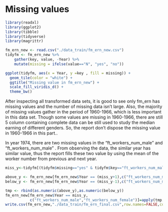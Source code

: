 # Missing values

```r
library(readxl)
library(ggplot2)
library(tibble)
library(tidyverse)
library(magrittr)
```

```r
fm_ern_new <- read.csv("./data_train/fm_ern_new.csv")
tidyfm <- fm_ern_new %>% 
    gather(key, value, -Year) %>% 
    mutate(missing = ifelse(value=="N", "yes", "no"))

ggplot(tidyfm, aes(x = Year, y =key , fill = missing)) +
  geom_tile(color = "white") + 
  ggtitle("Missing value in fm_ern_new") +
  scale_fill_viridis_d() + 
  theme_bw()
```

After inspecting all transformed data sets, it is good to see only  fm_ern has missing values and the number of missing data isn't large. Also, the majority of missing values gather in the period of 1960-1966, which is less important in this data set. Though some values are missing in 1960-1966, there are still 5 column containing complete data can be still used to study the median earning of different genders. So, the report don't dispose the missing value in 1960-1966 in this part..

In year 1974, there are two missing values in the "ft_workers_num_male" and "ft_workers_num_male" . From observing the data, the similar year has similar value, thus the report fills these two value by using the mean of the worker number from previous and next year. 



```r
miss_y<-tidyfm[(tidyfm$missing=="yes" & tidyfm$key=="ft_workers_num_male"),]$Year[1]

above_y <- fm_ern_new[fm_ern_new$Year == (miss_y+1),c("ft_workers_num_male","ft_workers_num_female")]
below_y <- fm_ern_new[fm_ern_new$Year == (miss_y-1),c("ft_workers_num_male","ft_workers_num_female")]

tmp <- rbind(as.numeric(above_y),as.numeric(below_y))
fm_ern_new[fm_ern_new$Year == miss_y, 
           c("ft_workers_num_male","ft_workers_num_female")]=apply(tmp,2,mean)
write.csv(fm_ern_new,"./data_train/fm_ern_final.csv",row.names=FALSE,col.names=TRUE,sep=',')
```

